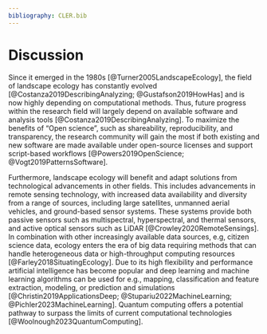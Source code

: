 ```yaml
---
bibliography: CLER.bib
---
```


<!-- Person responsible: Hesselbarth -->

# Discussion {#sec-disc}

Since it emerged in the 1980s [@Turner2005LandscapeEcology], the field of landscape ecology has constantly evolved [@Costanza2019DescribingAnalyzing; @Gustafson2019HowHas] and is now highly depending on computational methods.
Thus, future progress within the research field will largely depend on available software and analysis tools [@Costanza2019DescribingAnalyzing].
To maximize the benefits of "Open science", such as shareability, reproducibility, and transparency, the research community will gain the most if both existing and new software are made available under open-source licenses and support script-based workflows [@Powers2019OpenScience; @Vogt2019PatternsSoftware].

Furthermore, landscape ecology will benefit and adapt solutions from technological advancements in other fields.
This includes advancements in remote sensing technology, with increased data availability and diversity from a range of sources, including large satellites, unmanned aerial vehicles, and ground-based sensor systems. 
These systems provide both passive sensors such as multispectral, hyperspectral, and thermal sensors, and active optical sensors such as LiDAR [@Crowley2020RemoteSensings].
In combination with other increasingly available data sources, e.g, citizen science data, ecology enters the era of big data requiring methods that can handle heterogeneous data or high-throughput computing resources [@Farley2018SituatingEcology].
Due to its high flexibility and performance artificial intelligence has become popular and deep learning and machine learning algorithms can be used for e.g., mapping, classification and feature extraction, modeling, or prediction and simulations [@Christin2019ApplicationsDeep; @Stupariu2022MachineLearning; @Pichler2023MachineLearning].
Quantum computing offers a potential pathway to surpass the limits of current computational technologies [@Woolnough2023QuantumComputing].

<!-- MH: This is missing final conclusion paragraph -->
<!-- Increasing complexity of pressing issues on different scales, eg. climate change, biodiversity loss etc. -->
<!-- LE can contribute to solutions by connection several fields and scales multi-disciplicanry -->
<!-- Thats cool -->
